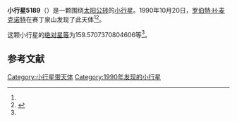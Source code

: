 {{Infobox planet
| bgcolour = #FFFFC0
| name = 5189
| symbol = 
| image = 
| caption = 
| discovery = yes
| discovery_ref = 
| discoverer = [[罗伯特·H·麦克诺特|罗伯特·H·麦克诺特]]
| discovery_site = [[赛丁泉山|赛丁泉山]] 
| discovered = 1990年10月20日
| designations = yes
| mp_name = 
| named_after = 
| alt_names = 
| mp_category = [[阿波罗型小行星|阿波罗型小行星]]
| orbit_ref = <ref name="a">[http://ssd.jpl.nasa.gov/sbdb.cgi?sstr=5189 5189] {{Wayback|url=http://ssd.jpl.nasa.gov/sbdb.cgi?sstr=5189 |date=20111016125959 }}，小行星數據庫瀏覽器（JPL Small-Body Database Browser）－[[美国国家航空航天局|美国国家航空航天局]]喷气推进实验室</ref>
| epoch = 2456400.5 (2013年4月18日更新)
| aphelion = {{convert|2.2923317596566|AU|km|3|abbr=on|lk=out}}
| perihelion = {{convert|.8091779942423155|AU|km|3|abbr=on}}
| semimajor = {{convert|1.550754876949458|AU|km|3|abbr=on}}
| eccentricity = 0.478203805
| period = 705.3637884 [[日|日]]<br />1.93[[儒略年|儒略年]]
| avg_speed = 
| inclination = 3.581610387316811
| asc_node = 135.3562283795736
| mean_anomaly = 
| arg_peri = 159.5707370804606
| satellites = 
| physical_characteristics = yes
| dimensions = 
| mass = 
| density = 
| surface_grav = 
| escape_velocity = 
| sidereal_day = 
| axial_tilt = 
| pole_ecliptic_lat = 
| pole_ecliptic_lon = 
| albedo = 
| temperatures= 
| temp_name1 = 
| mean_temp_1 = 
| max_temp_1 = 
| temp_name2 = 
| max_temp_2 = 
| spectral_type = 
| abs_magnitude = 159.5707370804606
}}

'''小行星5189'''（{{lang-en|5189}}）是一颗围绕[[太阳|太阳]][[公转|公转]]的[[小行星|小行星]]。1990年10月20日，[[罗伯特·H·麦克诺特|罗伯特·H·麦克诺特]]在赛丁泉山发现了此天体<ref name="a" /><ref>{{cite news|title=小行星列表|url=http://cfa-www.harvard.edu/iau/lists/NumberedMPs.txt|accessdate=2013-07-08|newspaper=哈佛大学|archive-date=2008-05-17|archive-url=https://web.archive.org/web/20080517010638/http://cfa-www.harvard.edu/iau/lists/NumberedMPs.txt|dead-url=no}}</ref>。

这颗小行星的[[绝对星等|绝对星等]]为159.5707370804606等<ref name="a" />。

==参考文献==
{{reflist}}
{{Minor Planet Number|[[小行星5188|小行星5188]]|[[小行星5190|小行星5190]]}}

{{小天体}}

[[Category:小行星带天体|Category:小行星带天体]]
[[Category:1990年发现的小行星|Category:1990年发现的小行星]]

{{asteroid-stub}}